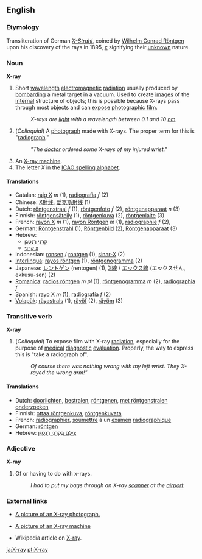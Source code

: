 ==English==
=== Etymology ===
Transliteration of German ''[[X-Strahl]]'', coined by [[Wilhelm_R%F6ntgen|Wilhelm Conrad Röntgen]] upon his discovery of the rays in 1895, ''[[x]]'' signifying their [[unknown]] nature.

===Noun===
'''X-ray'''

# Short [[wavelength]] [[electromagnetic]] [[radiation]] usually produced by [[bombard]]ing a metal target in a vacuum. Used to create [[image]]s of the [[internal]] structure of objects; this is possible because X-rays pass through most objects and can [[expose]] [[photographic film]].
#: ''X-rays are [[light]] with a wavelength between 0.1 and 10 [[nm]].''
# (''Colloquial'') A [[photograph]] made with X-rays.  The proper term for this is "[[radiograph]]."
#:'' "The [[doctor]] ordered some X-rays of my injured wrist." ''
# An [[X-ray machine]]. 
# The letter ''X'' in the [[ICAO spelling alphabet]].

==== Translations ====
*Catalan: [[raig X]] ''m'' (1), [[radiografia]] ''f'' (2)
*Chinese: [[X射线]], [[爱克斯射线]] (1)
*Dutch: [[röntgenstraal]] ''f'' (1), [[röntgenfoto]] ''f'' (2), [[röntgenapparaat]] ''n'' (3)
*Finnish: [[röntgensäteily]] (1), [[röntgenkuva]] (2), [[röntgenlaite]] (3)
*French: [[rayon X]] ''m'' (1), [[rayon Röntgen]] ''m'' (1), [[radiographie]] ''f'' (2), 
*German: [[Röntgenstrahl]] (1), [[Röntgenbild]] (2), [[Röntgenapparaat]] (3)
*Hebrew:
**[[קרני רנטגן|קַרנֵי רֶנְטְגֶן]]
**[[קַרנֵי x|קרני x]]<!-- x should render at the end which is to the left! -->
*Indonesian: [[ronsen]] / [[rontgen]] (1), [[sinar-X]] (2)
*[[Interlingua]]: [[rayos röntgen]] (1), [[röntgenogramma]] (2)
*Japanese: [[レントゲン]] (rentogen) (1), [[X線]] / [[エックス線]] (エックスせん, ekkusu-sen) (2)
*[[Romanica]]: [[radios röntgen]] ''m'' ''pl'' (1), [[röntgenogramma]] ''m'' (2), [[radiographia]] ''f''
*Spanish: [[rayo X]] ''m'' (1), [[radiografía]] ''f'' (2)
*[[Volapük]]: [[räyastrals]] (1), [[räyöf]] (2), [[räyöm]] (3)

===Transitive verb===
'''X-ray'''

# (''Colloquial'') To expose film with X-ray [[radiation]], especially for the purpose of [[medical]] [[diagnostic]] [[evaluation]].  Properly, the way to express this is "take a radiograph of".
#:''Of course there was nothing wrong with my left wrist. They X-rayed the wrong arm!"''

==== Translations ====
*Dutch: [[doorlichten]], [[bestralen]], [[röntgenen]], [[met röntgenstralen onderzoeken]]
*Finnish: [[ottaa röntgenkuva]], [[röntgenkuvata]]
*French: [[radiographier]], [[soumettre]] à un [[examen]] [[radiographique]]
*German: [[röntgen]]
*Hebrew: [[צילם בקרני רנטגן|צִילֵּם בְּקַרְנֵי רֶנְטְגֶן]]

===Adjective===
'''X-ray'''

# Of or having to do with x-rays.
#: ''I had to put my bags through an X-ray [[scanner]] at the [[airport]].''

===External links===
* [http://www.onlinetelemedicine.com/html/product/sam_images/X-Ray.jpg A picture of an X-ray photograph.]

* [http://www.miami-med.com/images/X-RAY-URS_Sinus-SM.jpg A picture of an X-ray machine]

* Wikipedia article on [[w:X-ray|X-ray]].

[[ja:X-ray]]
[[pt:X-ray]]